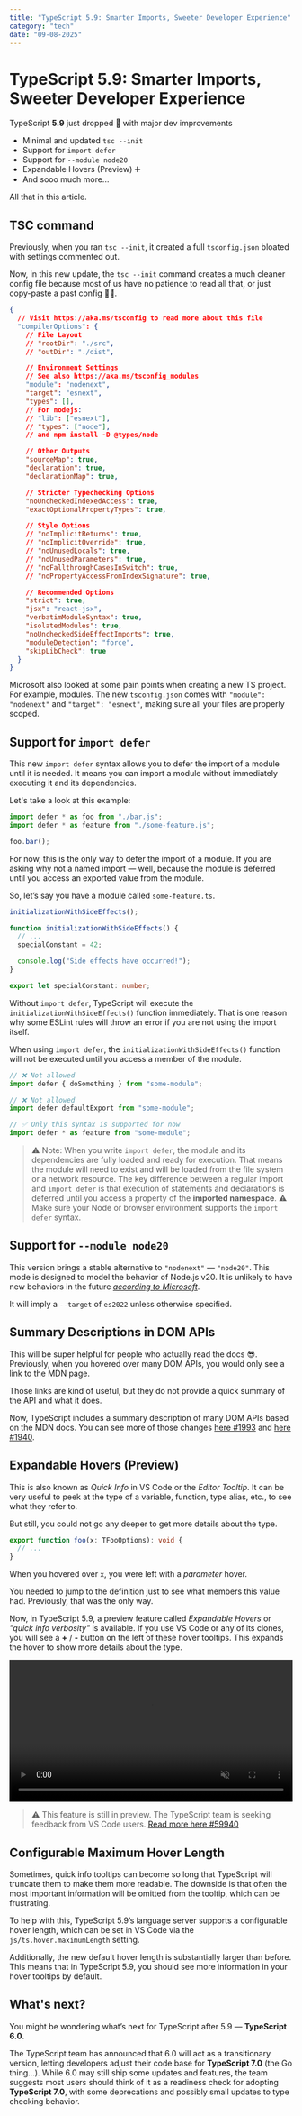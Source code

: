 ```yaml
---
title: "TypeScript 5.9: Smarter Imports, Sweeter Developer Experience"
category: "tech"
date: "09-08-2025"
---
```


# TypeScript 5.9: Smarter Imports, Sweeter Developer Experience

TypeScript **5.9** just dropped 🤯 with major dev improvements

- Minimal and updated `tsc --init`
- Support for `import defer`
- Support for `--module node20`
- Expandable Hovers (Preview) ➕
- And sooo much more...

All that in this article.

## TSC command

Previously, when you ran `tsc --init`, it created a full `tsconfig.json` bloated with settings commented out.

Now, in this new update, the `tsc --init` command creates a much cleaner config file because most of us have no patience to read all that, or just copy-paste a past config 🤷‍♂️.

```json title="tsconfig.json"
{
  // Visit https://aka.ms/tsconfig to read more about this file
  "compilerOptions": {
    // File Layout
    // "rootDir": "./src",
    // "outDir": "./dist",

    // Environment Settings
    // See also https://aka.ms/tsconfig_modules
    "module": "nodenext",
    "target": "esnext",
    "types": [],
    // For nodejs:
    // "lib": ["esnext"],
    // "types": ["node"],
    // and npm install -D @types/node

    // Other Outputs
    "sourceMap": true,
    "declaration": true,
    "declarationMap": true,

    // Stricter Typechecking Options
    "noUncheckedIndexedAccess": true,
    "exactOptionalPropertyTypes": true,

    // Style Options
    // "noImplicitReturns": true,
    // "noImplicitOverride": true,
    // "noUnusedLocals": true,
    // "noUnusedParameters": true,
    // "noFallthroughCasesInSwitch": true,
    // "noPropertyAccessFromIndexSignature": true,

    // Recommended Options
    "strict": true,
    "jsx": "react-jsx",
    "verbatimModuleSyntax": true,
    "isolatedModules": true,
    "noUncheckedSideEffectImports": true,
    "moduleDetection": "force",
    "skipLibCheck": true
  }
}
```

Microsoft also looked at some pain points when creating a new TS project. For example, modules. The new `tsconfig.json` comes with `"module": "nodenext"` and `"target": "esnext"`, making sure all your files are properly scoped.

## Support for `import defer`

This new `import defer` syntax allows you to defer the import of a module until it is needed.
It means you can import a module without immediately executing it and its dependencies.

Let's take a look at this example:

```ts
import defer * as foo from "./bar.js";
import defer * as feature from "./some-feature.js";

foo.bar();
```

For now, this is the only way to defer the import of a module. If you are asking why not a named import — well, because the module is deferred until you access an exported value from the module.

So, let’s say you have a module called `some-feature.ts`.

```ts
initializationWithSideEffects();

function initializationWithSideEffects() {
  // ...
  specialConstant = 42;

  console.log("Side effects have occurred!");
}

export let specialConstant: number;
```

Without `import defer`, TypeScript will execute the `initializationWithSideEffects()` function immediately. That is one reason why some ESLint rules will throw an error if you are not using the import itself.

When using `import defer`, the `initializationWithSideEffects()` function will not be executed until you access a member of the module.

```ts
// ❌ Not allowed
import defer { doSomething } from "some-module";

// ❌ Not allowed
import defer defaultExport from "some-module";

// ✅ Only this syntax is supported for now
import defer * as feature from "some-module";
```

> ⚠️ Note: When you write `import defer`, the module and its dependencies are fully loaded and ready for execution. That means the module will need to exist and will be loaded from the file system or a network resource. The key difference between a regular import and `import defer` is that execution of statements and declarations is deferred until you access a property of the **imported namespace**.
> ⚠️ Make sure your Node or browser environment supports the `import defer` syntax.

## Support for `--module node20`

This version brings a stable alternative to `"nodenext"` — `"node20"`.
This mode is designed to model the behavior of Node.js v20. It is unlikely to have new behaviors in the future [_according to Microsoft_](https://devblogs.microsoft.com/typescript/announcing-typescript-5-9/#support-for---module-node20).

It will imply a `--target` of `es2022` unless otherwise specified.

## Summary Descriptions in DOM APIs

This will be super helpful for people who actually read the docs 😎.
Previously, when you hovered over many DOM APIs, you would only see a link to the MDN page.

Those links are kind of useful, but they do not provide a quick summary of the API and what it does.

Now, TypeScript includes a summary description of many DOM APIs based on the MDN docs. You can see more of those changes [here #1993](https://github.com/microsoft/TypeScript-DOM-lib-generator/pull/1993) and [here #1940](https://github.com/microsoft/TypeScript-DOM-lib-generator/pull/1940).

## Expandable Hovers (Preview)

This is also known as _Quick Info_ in VS Code or the _Editor Tooltip_. It can be very useful to peek at the type of a variable, function, type alias, etc., to see what they refer to.

But still, you could not go any deeper to get more details about the type.

```ts
export function foo(x: TFooOptions): void {
  // ...
}
```

When you hovered over `x`, you were left with a _parameter_ hover.

You needed to jump to the definition just to see what members this value had. Previously, that was the only way.

Now, in TypeScript 5.9, a preview feature called _Expandable Hovers_ or _"quick info verbosity"_ is available. If you use VS Code or any of its clones, you will see a **+** / **-** button on the left of these hover tooltips. This expands the hover to show more details about the type.

<video controls autoPlay muted loop width="100%">
  <source
    src="https://devblogs.microsoft.com/typescript/wp-content/uploads/sites/11/2025/06/expandable-quick-info-1.mp4#t=0.1"
    type="video/mp4"
  />
</video>

> ⚠️ This feature is still in preview. The TypeScript team is seeking feedback from VS Code users. [Read more here #59940](https://github.com/microsoft/TypeScript/pull/59940)

## Configurable Maximum Hover Length

Sometimes, quick info tooltips can become so long that TypeScript will truncate them to make them more readable. The downside is that often the most important information will be omitted from the tooltip, which can be frustrating.

To help with this, TypeScript 5.9’s language server supports a configurable hover length, which can be set in VS Code via the `js/ts.hover.maximumLength` setting.

Additionally, the new default hover length is substantially larger than before. This means that in TypeScript 5.9, you should see more information in your hover tooltips by default.

## What's next?

You might be wondering what’s next for TypeScript after 5.9 — **TypeScript 6.0**.

The TypeScript team has announced that 6.0 will act as a transitionary version, letting developers adjust their code base for **TypeScript 7.0** (the Go thing...). While 6.0 may still ship some updates and features, the team suggests most users should think of it as a readiness check for adopting **TypeScript 7.0**, with some deprecations and possibly small updates to type checking behavior.
